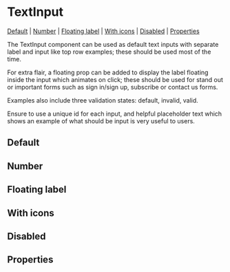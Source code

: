 
<Meta of={stories} />

# TextInput

[Default](#default) | [Number](#number) | [Floating label](#floating-label) | [With icons](#with-icons) | [Disabled](#disabled) | [Properties](#properties)

The TextInput component can be used as default text inputs with separate label and input like top row examples; these should be used most of the time.

For extra flair, a floating prop can be added to display the label floating inside the input which animates on click; these should be used for stand out or important forms such as sign in/sign up, subscribe or contact us forms.

Examples also include three validation states: default, invalid, valid.

Ensure to use a unique id for each input, and helpful placeholder text which shows an example of what should be input is very useful to users.

## Default

<Canvas of={stories.defaultTextInput} />

## Number

<Canvas of={stories.number} />

## Floating label

<Canvas of={stories.floatingLabel} />

## With icons

<Canvas of={stories.withIcons} />

## Disabled

<Canvas of={stories.disabled} />

## Properties

<Controls />

